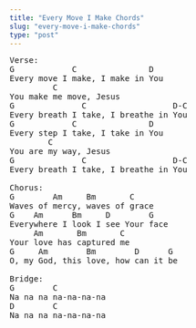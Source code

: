 ```yaml
---
title: "Every Move I Make Chords"
slug: "every-move-i-make-chords"
type: "post"
---
```


<pre>
Verse: 
G            C               D 
Every move I make, I make in You 
         C 
You make me move, Jesus 
G              C                  D-C 
Every breath I take, I breathe in You 
G            C               D 
Every step I take, I take in You 
        C 
You are my way, Jesus 
G              C                  D-C 
Every breath I take, I breathe in You   

Chorus:
G        Am     Bm       C
Waves of mercy, waves of grace
G    Am      Bm     D        G 
Everywhere I look I see Your face
     Am       Bm       C
Your love has captured me 
G     Am        Bm        D      G    
O, my God, this love, how can it be  

Bridge: 
G        C 
Na na na na-na-na-na 
D        C 
Na na na na-na-na-na
</pre>